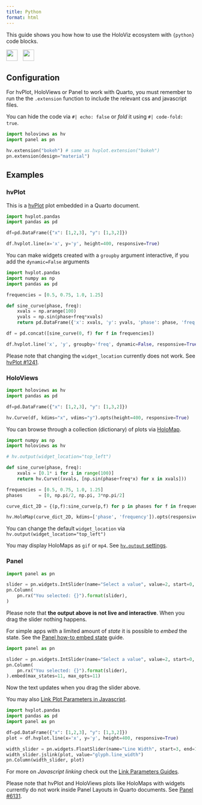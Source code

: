 ```yaml
---
title: Python
format: html
---
```


This guide shows you how how to use the HoloViz ecosystem with `{python}` code blocks.

<img src="https://holoviz.org/_static/holoviz-logo-unstacked.svg" style="height: 30px;margin-right:10px"> <img src="https://quarto.org/quarto.png" style="height: 30px;margin-right:10px">

## Configuration

::: {.callout-note}
For hvPlot, HoloViews or Panel to work with Quarto, you must remember to run the
the `.extension` function to include the relevant css and javascript files.

You can hide the code via `#| echo: false` or *fold* it using `#| code-fold: true`.
:::

```python
import holoviews as hv
import panel as pn

hv.extension("bokeh") # same as hvplot.extension("bokeh")
pn.extension(design="material")
```

## Examples

### hvPlot

This is a [hvPlot](https://hvplot.holoviz.org/index.html) plot embedded in a Quarto
document.

```python
import hvplot.pandas
import pandas as pd

df=pd.DataFrame({"x": [1,2,3], "y": [1,3,2]})

df.hvplot.line(x='x', y='y', height=400, responsive=True)
```

You can make widgets created with a `groupby` argument interactive, if you add the `dynamic=False` arguments

```python
import hvplot.pandas
import numpy as np
import pandas as pd

frequencies = [0.5, 0.75, 1.0, 1.25]

def sine_curve(phase, freq):
    xvals = np.arange(100)
    yvals = np.sin(phase+freq*xvals)
    return pd.DataFrame({'x': xvals, 'y': yvals, 'phase': phase, 'freq': freq}, columns=['x', 'y', 'phase', 'freq'])

df = pd.concat([sine_curve(0, f) for f in frequencies])

df.hvplot.line('x', 'y', groupby='freq', dynamic=False, responsive=True, height=400)
```

::: {.callout-warning}
Please note that changing the `widget_location` currently does not work. See
[hvPlot #1241](https://github.com/holoviz/hvplot/issues/1241).
:::


### HoloViews

```python
import holoviews as hv
import pandas as pd

df=pd.DataFrame({"x": [1,2,3], "y": [1,3,2]})

hv.Curve(df, kdims="x", vdims="y").opts(height=400, responsive=True)
```

You can browse through a collection (dictionary) of plots via [HoloMap](https://holoviews.org/reference/containers/bokeh/HoloMap.html).

```python
import numpy as np
import holoviews as hv

# hv.output(widget_location="top_left")

def sine_curve(phase, freq):
    xvals = [0.1* i for i in range(100)]
    return hv.Curve((xvals, [np.sin(phase+freq*x) for x in xvals]))

frequencies = [0.5, 0.75, 1.0, 1.25]
phases      = [0, np.pi/2, np.pi, 3*np.pi/2]

curve_dict_2D = {(p,f):sine_curve(p,f) for p in phases for f in frequencies}

hv.HoloMap(curve_dict_2D, kdims=['phase', 'frequency']).opts(responsive=True, height=300)
```

You can change the default `widget_location` via `hv.output(widget_location="top_left")`

::: {.callout-note}
You may display HoloMaps as `gif` or `mp4`. See [`hv.output` settings](https://holoviews.org/user_guide/Applying_Customizations.html#available-hv-output-settings).
:::

### Panel

```python
import panel as pn

slider = pn.widgets.IntSlider(name="Select a value", value=2, start=0, end=10)
pn.Column(
    pn.rx("You selected: {}").format(slider),
)
```

Please note that **the output above is not live and interactive**. When you drag the slider nothing happens.

For simple apps with a limited amount of *state* it is possible to *embed* the state. See the [Panel how-to embed state](https://panel.holoviz.org/how_to/export/embedding.html) guide.

```python
import panel as pn

slider = pn.widgets.IntSlider(name="Select a value", value=2, start=0, end=10)
pn.Column(
    pn.rx("You selected: {}").format(slider),
).embed(max_states=11, max_opts=11)
```

Now the text updates when you drag the slider above.

You may also [Link Plot Parameters in Javascript](https://panel.holoviz.org/how_to/links/link_plots.html#link-holoviews-plots).

```python
import hvplot.pandas
import pandas as pd
import panel as pn

df=pd.DataFrame({"x": [1,2,3], "y": [1,3,2]})
plot = df.hvplot.line(x='x', y='y', height=400, responsive=True)

width_slider = pn.widgets.FloatSlider(name="Line Width", start=3, end=10, step=0.1)
width_slider.jslink(plot, value="glyph.line_width")
pn.Column(width_slider, plot)
```

For more on *Javascript linking* check out the [Link Parameters Guides](https://panel.holoviz.org/how_to/links/index.html).

::: {.callout-warning}
Please note that hvPlot and HoloViews plots like HoloMaps with widgets currently do not work
inside Panel Layouts in Quarto documents. See [Panel #6131](https://github.com/holoviz/panel/issues/6131).
:::
